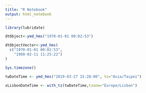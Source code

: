 ```yaml
---
title: "R Notebook"
output: html_notebook
---
```


```r
library(lubridate)
```

```r
dtObject<-ymd_hms("1970-01-01 00:02:53") 
```

```r
dtObjectVector<-ymd_hms(
  c("1970-01-01 00:02:53",
    "1980-02-11 11:25:22")
)
```

```r
Sys.timezone()
```

```r
twDateTime <- ymd_hms("2019-03-27 15:28:00", tz="Asia/Taipei")
```

```r
xLisbonDateTime <- with_tz(twDateTime,tzone="Europe/Lisbon")
```

